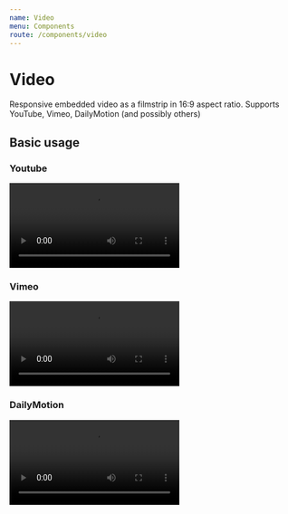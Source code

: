 ```yaml
---
name: Video
menu: Components
route: /components/video
---
```



# Video

Responsive embedded video as a filmstrip in 16:9 aspect ratio. Supports YouTube, Vimeo, DailyMotion (and possibly others)

<Props of={Video} />

## Basic usage

### Youtube

<Playground>
  <Video
    src="https://www.youtube.com/watch?v=U3ucpVlaeK8"
    title="Hoàng Thùy Linh - Bánh Trôi Nước (Woman)"
  />
</Playground>

### Vimeo

<Playground>
  <Video src="https://vimeo.com/13628090" title="Poets of the Fall - Lift" />
</Playground>

### DailyMotion

<Playground>
  <Video
    src="https://www.dailymotion.com/video/x17xjyv"
    title="Where the hell is Matt? (2008)"
  />
</Playground>
